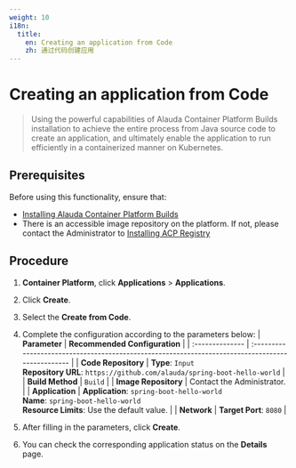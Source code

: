 ```yaml
---
weight: 10
i18n:
  title:
    en: Creating an application from Code
    zh: 通过代码创建应用
---
```


# Creating an application from Code

> Using the powerful capabilities of Alauda Container Platform Builds installation to achieve the entire process from Java source code to create an application, and ultimately enable the application to run efficiently in a containerized manner on Kubernetes.

## Prerequisites

Before using this functionality, ensure that:
- [Installing Alauda Container Platform Builds](../install_builds/install_builds_operator.mdx)
- There is an accessible image repository on the platform. If not, please contact the Administrator to [Installing ACP Registry](/developer/registry/install_registry.mdx)

## Procedure

1. **Container Platform**, click **Applications** > **Applications**.

2. Click **Create**.

3. Select the **Create from Code**.

4. Complete the configuration according to the parameters below:
   | **Parameter**   | **Recommended Configuration**                                                                     |
   | :-------------- | :------------------------------------------------------------------------------------------------ |
   | **Code Repository** | **Type**: `Input`<br/> **Repository URL**: `https://github.com/alauda/spring-boot-hello-world`        |
   | **Build Method** | `Build`                                                                                          |
   | **Image Repository** | Contact the Administrator.    |
   | **Application**   | **Application**: `spring-boot-hello-world`<br/> **Name**: `spring-boot-hello-world` <br/>**Resource Limits**: Use the default value. |
   | **Network**   | **Target Port**: `8080`   |

5. After filling in the parameters, click **Create**.

6. You can check the corresponding application status on the **Details** page.
